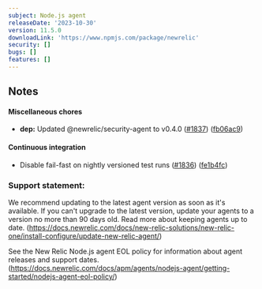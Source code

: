 ```yaml
---
subject: Node.js agent
releaseDate: '2023-10-30'
version: 11.5.0
downloadLink: 'https://www.npmjs.com/package/newrelic'
security: []
bugs: []
features: []
---
```


## Notes

#### Miscellaneous chores

* **dep:** Updated @newrelic/security-agent to v0.4.0 ([#1837](https://github.com/newrelic/node-newrelic/pull/1837)) ([fb06ac9](https://github.com/newrelic/node-newrelic/commit/fb06ac930269b784fcea6c2b8ea5e54158677ec4))

#### Continuous integration

* Disable fail-fast on nightly versioned test runs ([#1836](https://github.com/newrelic/node-newrelic/pull/1836)) ([fe1b4fc](https://github.com/newrelic/node-newrelic/commit/fe1b4fc4c00b2e4ea4c7b6fa5a8c1cd6e864145a))


### Support statement:

We recommend updating to the latest agent version as soon as it's available. If you can't upgrade to the latest version, update your agents to a version no more than 90 days old. Read more about keeping agents up to date. (https://docs.newrelic.com/docs/new-relic-solutions/new-relic-one/install-configure/update-new-relic-agent/)

See the New Relic Node.js agent EOL policy for information about agent releases and support dates. (https://docs.newrelic.com/docs/apm/agents/nodejs-agent/getting-started/nodejs-agent-eol-policy/)